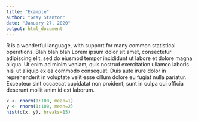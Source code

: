 ```yaml
---
title: "Example"
author: "Gray Stanton"
date: "January 27, 2020"
output: html_document
---
```



R is a wonderful language, with support for many common statistical operations. Blah blah blah Lorem ipsum dolor sit amet, consectetur adipiscing elit, sed do eiusmod tempor incididunt ut labore et dolore magna aliqua. Ut enim ad minim veniam, quis nostrud exercitation ullamco laboris nisi ut aliquip ex ea commodo consequat. Duis aute irure dolor in reprehenderit in voluptate velit esse cillum dolore eu fugiat nulla pariatur. Excepteur sint occaecat cupidatat non proident, sunt in culpa qui officia deserunt mollit anim id est laborum.

```r
x <- rnorm(1:100, mean=1)
y <- rnorm(1:100, mean=2)
hist(c(x, y), breaks=15)
```